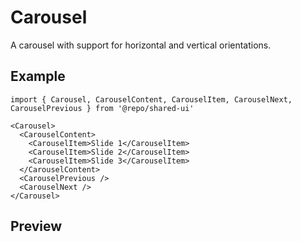 
<Meta of={Stories} />

# Carousel

A carousel with support for horizontal and vertical orientations.

## Example

```tsx
import { Carousel, CarouselContent, CarouselItem, CarouselNext, CarouselPrevious } from '@repo/shared-ui'

<Carousel>
  <CarouselContent>
    <CarouselItem>Slide 1</CarouselItem>
    <CarouselItem>Slide 2</CarouselItem>
    <CarouselItem>Slide 3</CarouselItem>
  </CarouselContent>
  <CarouselPrevious />
  <CarouselNext />
</Carousel>
```

## Preview

<Primary />
